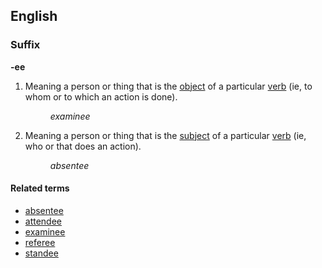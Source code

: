 ==English==
===Suffix===
'''-ee'''

#Meaning a person or thing that is the [[object]] of a particular [[verb]] (ie, to whom or to which an action is done).
#:''examinee''
#Meaning a person or thing that is the [[subject]] of a particular [[verb]] (ie, who or that does an action).
#:''absentee''

====Related terms====
*[[absentee]]
*[[attendee]]
*[[examinee]]
*[[referee]]
*[[standee]]